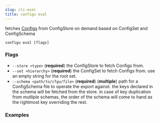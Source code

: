 ```yaml
---
slug: cli-eval
title: configu eval
---
```


fetches [Configs](/terminology) from ConfigStore on demand based on ConfigSet and ConfigSchema

```shell
configu eval [flags]
```

### Flags

- `--store <type>` (**required**) the ConfigStore to fetch Configs from.
- `--set <hierarchy>` (**required**) the ConfigSet to fetch Configs from. use an empty string for the root set.
- `--schema <path/to/cfgu/file>` (**required**) (**multiple**) path for a ConfigSchema file to operate the export against. the keys declared in the schema will be fetched from the store. in case of key duplication from mutliple schemas, the order of the schema will come to hand as the rightmost key overriding the rest.

### Examples
